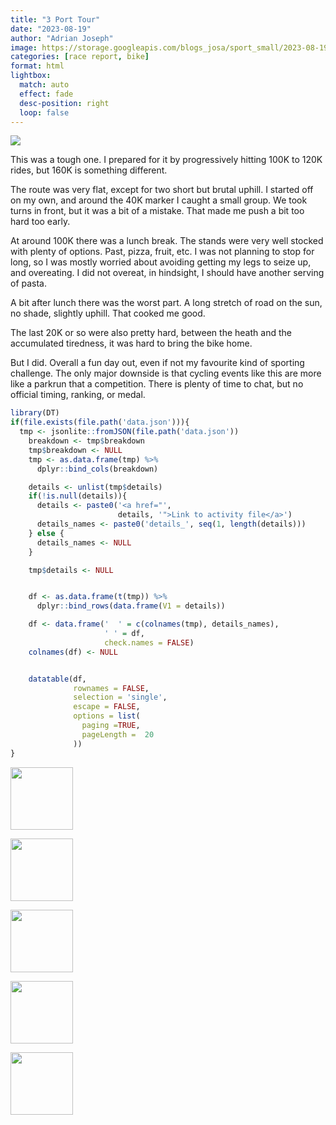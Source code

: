 ```yaml
---
title: "3 Port Tour"
date: "2023-08-19"
author: "Adrian Joseph"
image: https://storage.googleapis.com/blogs_josa/sport_small/2023-08-19_3_PORT_TOUR/img/01.png
categories: [race report, bike]
format: html
lightbox:
  match: auto
  effect: fade
  desc-position: right
  loop: false
---
```

![](https://storage.googleapis.com/blogs_josa/sport_small/2023-08-19_3_PORT_TOUR/img/01.png)

This was a tough one. I prepared for it by progressively hitting 100K to 120K rides, but 160K is something different.

The route was very flat, except for two short but brutal uphill. I started off on my own, and around the 40K marker I caught a small group. We took turns in front, but it was a bit of a mistake. That made me push a bit too hard too early.

At around 100K there was a lunch break. The stands were very well stocked with plenty of options. Past, pizza, fruit, etc. I was not planning to stop for long, so I was mostly worried about avoiding getting my legs to seize up, and overeating. I did not overeat, in hindsight, I should have another serving of pasta.

A bit after lunch there was the worst part. A long stretch of road on the sun, no shade, slightly uphill. That cooked me good.

The last 20K or so were also pretty hard, between the heath and the accumulated tiredness, it was hard to bring the bike home.

But I did. Overall a fun day out, even if not my favourite kind of sporting challenge. The only major downside is that cycling events like this are more like a parkrun that a competition. There is plenty of time to chat, but no official timing, ranking, or medal.

```r
library(DT)
if(file.exists(file.path('data.json'))){
  tmp <- jsonlite::fromJSON(file.path('data.json'))
    breakdown <- tmp$breakdown
    tmp$breakdown <- NULL
    tmp <- as.data.frame(tmp) %>%
      dplyr::bind_cols(breakdown)

    details <- unlist(tmp$details)
    if(!is.null(details)){
      details <- paste0('<a href="',
                        details, '">Link to activity file</a>')
      details_names <- paste0('details_', seq(1, length(details)))
    } else {
      details_names <- NULL
    }

    tmp$details <- NULL


    df <- as.data.frame(t(tmp)) %>%
      dplyr::bind_rows(data.frame(V1 = details))

    df <- data.frame('  ' = c(colnames(tmp), details_names),
                     ' ' = df,
                     check.names = FALSE)
    colnames(df) <- NULL


    datatable(df,
              rownames = FALSE,
              selection = 'single',
              escape = FALSE,
              options = list(
                paging =TRUE,
                pageLength =  20
              ))
}
```





::: {layout-ncol=4}
![](https://storage.googleapis.com/blogs_josa/sport_small/2023-08-19_3_PORT_TOUR/img/00.png){ width="100" group="hi" }

![](https://storage.googleapis.com/blogs_josa/sport_small/2023-08-19_3_PORT_TOUR/img/01.png){ width="100" group="hi" }

![](https://storage.googleapis.com/blogs_josa/sport_small/2023-08-19_3_PORT_TOUR/img/02.png){ width="100" group="hi" }

![](https://storage.googleapis.com/blogs_josa/sport_small/2023-08-19_3_PORT_TOUR/img/04.png){ width="100" group="hi" }

![](https://storage.googleapis.com/blogs_josa/sport_small/2023-08-19_3_PORT_TOUR/img/05.png){ width="100" group="hi" }


:::
